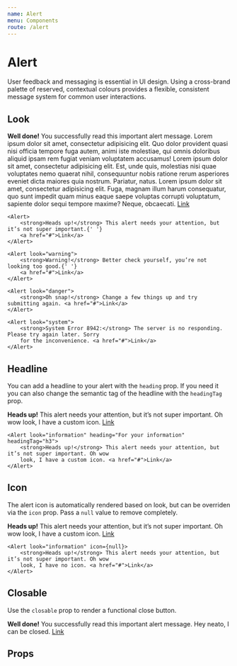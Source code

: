 ```yaml
---
name: Alert
menu: Components
route: /alert
---
```



# Alert

User feedback and messaging is essential in UI design. Using a cross-brand palette of reserved, contextual colours provides a flexible, consistent message system for common user interactions.

## Look

<Playground>
	<Alert look="success">
		<strong>Well done!</strong> You successfully read this important alert message. Lorem ipsum
		dolor sit amet, consectetur adipisicing elit. Quo dolor provident quasi nisi officia tempore
		fuga autem, animi iste molestiae, qui omnis doloribus aliquid ipsam rem fugiat veniam voluptatem
		accusamus! Lorem ipsum dolor sit amet, consectetur adipisicing elit. Est, unde quis, molestias
		nisi quae voluptates nemo quaerat nihil, consequuntur nobis ratione rerum asperiores eveniet
		dicta maiores quia nostrum. Pariatur, natus. Lorem ipsum dolor sit amet, consectetur adipisicing
		elit. Fuga, magnam illum harum consequatur, quo sunt impedit quam minus eaque saepe voluptas
		corrupti voluptatum, sapiente dolor sequi tempore maxime? Neque, obcaecati. <a href="#">Link</a>
	</Alert>

    <Alert>
    	<strong>Heads up!</strong> This alert needs your attention, but it’s not super important.{' '}
    	<a href="#">Link</a>
    </Alert>

    <Alert look="warning">
    	<strong>Warning!</strong> Better check yourself, you’re not looking too good.{' '}
    	<a href="#">Link</a>
    </Alert>

    <Alert look="danger">
    	<strong>Oh snap!</strong> Change a few things up and try submitting again. <a href="#">Link</a>
    </Alert>

    <Alert look="system">
    	<strong>System Error 8942:</strong> The server is no responding. Please try again later. Sorry
    	for the inconvenience. <a href="#">Link</a>
    </Alert>

</Playground>

## Headline

You can add a headline to your alert with the `heading` prop.
If you need it you can also change the semantic tag of the headline with the `headingTag` prop.

<Playground>
	<Alert look="information" heading="For your information">
		<strong>Heads up!</strong> This alert needs your attention, but it’s not super important. Oh wow
		look, I have a custom icon. <a href="#">Link</a>
	</Alert>

    <Alert look="information" heading="For your information" headingTag="h3">
    	<strong>Heads up!</strong> This alert needs your attention, but it’s not super important. Oh wow
    	look, I have a custom icon. <a href="#">Link</a>
    </Alert>

</Playground>

## Icon

The alert icon is automatically rendered based on look, but can be overriden via the `icon` prop. Pass a `null` value to remove completely.

<Playground>
	<Alert look="information" icon={HelpIcon}>
		<strong>Heads up!</strong> This alert needs your attention, but it’s not super important. Oh wow
		look, I have a custom icon. <a href="#">Link</a>
	</Alert>

    <Alert look="information" icon={null}>
    	<strong>Heads up!</strong> This alert needs your attention, but it’s not super important. Oh wow
    	look, I have no icon. <a href="#">Link</a>
    </Alert>

</Playground>

## Closable

Use the `closable` prop to render a functional close button.

<Playground>
	<Alert look="success" closable>
		<strong>Well done!</strong> You successfully read this important alert message. Hey neato, I can
		be closed. <a href="#">Link</a>
	</Alert>
</Playground>

## Props

<Props of={Alert} />
